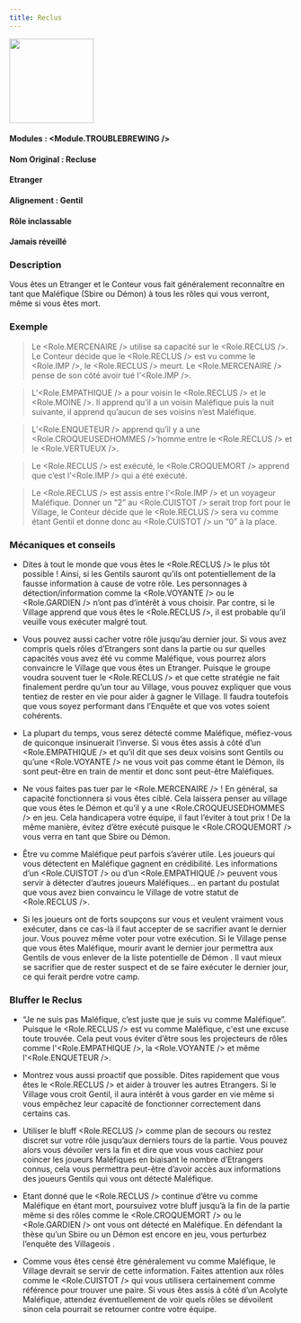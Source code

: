 ```yaml
---
title: Reclus
---
```



<img src='/img/blood-on-the-clocktower/roles/reclus.png' height='150' />

#### Modules : <Module.TROUBLEBREWING />
#### Nom Original : Recluse
#### Etranger
#### Alignement : Gentil
#### Rôle inclassable
#### Jamais réveillé


### Description
Vous êtes un Etranger et le Conteur vous fait généralement reconnaître en tant que Maléfique (Sbire ou Démon) à tous les rôles qui vous verront, même si vous êtes mort.


### Exemple
> Le <Role.MERCENAIRE /> utilise sa capacité sur le <Role.RECLUS />. Le Conteur décide que le <Role.RECLUS /> est vu comme le <Role.IMP />, le <Role.RECLUS /> meurt. Le <Role.MERCENAIRE /> pense de son côté avoir tué l’<Role.IMP />.

> L’<Role.EMPATHIQUE /> a pour voisin le <Role.RECLUS /> et le <Role.MOINE />. Il apprend qu’il a un voisin Maléfique puis la nuit suivante, il apprend qu’aucun de ses voisins n’est Maléfique.

> L’<Role.ENQUETEUR /> apprend qu’il y a une <Role.CROQUEUSEDHOMMES />’homme entre le <Role.RECLUS /> et le <Role.VERTUEUX />.

> Le <Role.RECLUS /> est exécuté, le <Role.CROQUEMORT /> apprend que c’est l’<Role.IMP /> qui a été exécuté.

> Le <Role.RECLUS /> est assis entre l’<Role.IMP /> et un voyageur Maléfique. Donner un “2” au <Role.CUISTOT /> serait trop fort pour le Village, le Conteur décide que le <Role.RECLUS /> sera vu comme étant Gentil et donne donc au <Role.CUISTOT /> un “0” à la place.


### Mécaniques et conseils
- Dites à tout le monde que vous êtes le <Role.RECLUS /> le plus tôt possible ! Ainsi, si les Gentils sauront qu’ils ont potentiellement de la fausse information à cause de votre rôle. Les personnages à détection/information comme la <Role.VOYANTE /> ou le <Role.GARDIEN /> n’ont pas d’intérêt à vous choisir. Par contre, si le Village apprend que vous êtes le <Role.RECLUS />, il est probable qu’il veuille vous exécuter malgré tout.

- Vous pouvez aussi cacher votre rôle jusqu’au dernier jour. Si vous avez compris quels rôles d’Etrangers sont dans la partie ou sur quelles capacités vous avez été vu comme Maléfique, vous pourrez alors convaincre le Village que vous êtes un Etranger. Puisque le groupe voudra souvent tuer le <Role.RECLUS /> et que cette stratégie ne fait finalement perdre qu’un tour au Village, vous pouvez expliquer que vous tentiez de rester en vie pour aider à gagner le Village. Il faudra toutefois que vous soyez performant dans l’Enquête et que vos votes soient cohérents.

- La plupart du temps, vous serez détecté comme Maléfique, méfiez-vous de quiconque insinuerait l’inverse. Si vous êtes assis à côté d’un <Role.EMPATHIQUE /> et qu’il dit que ses deux voisins sont Gentils ou qu’une <Role.VOYANTE /> ne vous voit pas comme étant le Démon, ils sont peut-être en train de mentir et donc sont peut-être Maléfiques.

- Ne vous faites pas tuer par le <Role.MERCENAIRE /> ! En général, sa capacité fonctionnera si vous êtes ciblé. Cela laissera penser au village que vous êtes le Démon et qu’il y a une <Role.CROQUEUSEDHOMMES /> en jeu. Cela handicapera votre équipe, il faut l’éviter à tout prix ! De la même manière, évitez d’être exécuté puisque le <Role.CROQUEMORT /> vous verra en tant que Sbire ou Démon.

- Être vu comme Maléfique peut parfois s’avérer utile. Les joueurs qui vous détectent en Maléfique gagnent en crédibilité. Les informations d’un <Role.CUISTOT /> ou d’un <Role.EMPATHIQUE /> peuvent vous servir à détecter d’autres joueurs Maléfiques… en partant du postulat que vous avez bien convaincu le Village de votre statut de <Role.RECLUS />. 

- Si les joueurs ont de forts soupçons sur vous et veulent vraiment vous exécuter, dans ce cas-là il faut accepter de se sacrifier avant le dernier jour. Vous pouvez même voter pour votre exécution. Si le Village pense que vous êtes Maléfique, mourir avant le dernier jour permettra aux Gentils de vous enlever de la liste potentielle de Démon . Il vaut mieux se sacrifier que de rester suspect et de se faire exécuter le dernier jour, ce qui ferait perdre votre camp.


### Bluffer le Reclus
- “Je ne suis pas Maléfique, c’est juste que je suis vu comme Maléfique”. Puisque le <Role.RECLUS /> est vu comme Maléfique, c'est une excuse toute trouvée. Cela peut vous éviter d’être sous les projecteurs de rôles comme l'<Role.EMPATHIQUE />, la <Role.VOYANTE /> et même l'<Role.ENQUETEUR />.

- Montrez vous aussi proactif que possible. Dites rapidement que vous êtes le <Role.RECLUS /> et aider à trouver les autres Etrangers. Si le Village vous croit Gentil, il aura intérêt à vous garder en vie même si vous empêchez leur capacité de fonctionner correctement dans certains cas.

- Utiliser le bluff <Role.RECLUS /> comme plan de secours ou restez discret sur votre rôle jusqu’aux derniers tours de la partie. Vous pouvez alors vous dévoiler vers la fin et dire que vous vous cachiez pour coincer les joueurs Maléfiques en biaisant le nombre d’Etrangers connus, cela vous permettra peut-être d’avoir accès aux informations des joueurs Gentils qui vous ont détecté Maléfique.

- Etant donné que le <Role.RECLUS /> continue d’être vu comme Maléfique en étant mort, poursuivez votre bluff jusqu’à la fin de la partie même si des rôles comme le <Role.CROQUEMORT /> ou le <Role.GARDIEN /> ont vous ont détecté en Maléfique. En défendant la thèse qu’un Sbire ou un Démon est encore en jeu, vous perturbez l’enquête des Villageois .

- Comme vous êtes censé être généralement vu comme Maléfique, le Village devrait se servir de cette information. Faites attention aux rôles comme le <Role.CUISTOT /> qui vous utilisera certainement comme référence pour trouver une paire. Si vous êtes assis à côté d’un Acolyte Maléfique, attendez éventuellement de voir quels rôles se dévoilent sinon cela pourrait se retourner contre votre équipe.
